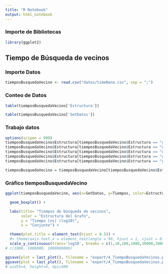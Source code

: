 ```yaml
---
title: "R Notebook"
output: html_notebook
---
```



### Importe de Bibliotecas

```r
library(ggplot2)
```

## Tiempo de Búsqueda de vecinos

### Importe Datos

```r
tiemposBusquedaVecino <- read.csv("datos/timeNano.csv", sep = ";")
```


### Conteo de Datos

```r
table(tiemposBusquedaVecino['Estructura'])
```
```r
table(tiemposBusquedaVecino['SetDatos'])
```


### Trabajo datos

```r
options(scipen = 999)
tiemposBusquedaVecino$Estructura[tiemposBusquedaVecino$Estructura == "graphGt"] <- "Objetos de Java"
tiemposBusquedaVecino$Estructura[tiemposBusquedaVecino$Estructura == "graphComp"] <- "Adyacencia no densa"
tiemposBusquedaVecino$Estructura[tiemposBusquedaVecino$Estructura == "graphCompDense"] <- "Adyacencia Densa"
tiemposBusquedaVecino$Estructura[tiemposBusquedaVecino$Estructura == "graphNativeFull"] <- "Triples no Densos"
tiemposBusquedaVecino$Estructura[tiemposBusquedaVecino$Estructura == "graphNativeFullDense"] <- "Triples Densos"

tiemposBusquedaVecino = tiemposBusquedaVecino[tiemposBusquedaVecino$Estructura !='graphNative',]
```

### Gráfico tiemposBusquedaVecino

```r
ggplot(tiemposBusquedaVecino, aes(x=SetDatos, y=Tiempos, color=Estructura)) + # fill=Estructura

  geom_boxplot() +

  labs(title= "Tiempos de búsqueda de vecinos",
       color = "Estructura del Grafo",
       y = "Tiempo [ns] (log10)",
       x = "Conjunto") +

  theme(plot.title = element_text(hjust = 0.5)) +
  #+ theme(axis.text.x = element_text(angle = 90, hjust = 1, vjust = 0.5))
  scale_y_continuous(trans='log10', breaks = c(1,10,100,1000,10000,100000, 1000000, 10000000, 100000000, 1000000000, 10000000000, 100000000000, 1000000000000))
# c(1000, 1000000, 1000000000)

ggsave(plot = last_plot(), filename = "export/4_TiempoBusquedaVecinos.png", width=8, height=5, dpi=300)
ggsave(plot = last_plot(), filename = "export/4_TiempoBusquedaVecinos.pdf", width=8, height=5, dpi=300)
# width=4, height=4, dpi=300
```

